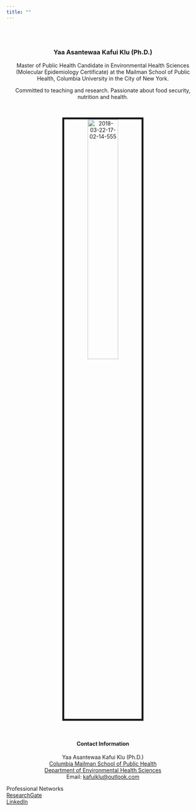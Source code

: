 ```yaml
---
title: ""
---
```


<br>
</br>
<center>

### Yaa Asantewaa Kafui Klu (Ph.D.)

<link rel="stylesheet" href="styles.css" type="text/css">
<link rel="stylesheet" href="academicons/css/academicons.min.css"/>
<link rel="apple-touch-icon" href="/images/JG_transparent.png" >

Master of Public Health Candidate in Environmental Health Sciences (Molecular Epidemiology Certificate) at the Mailman School of Public Health, Columbia University in the City of New York.

Committed to teaching and research. Passionate about food security, nutrition and health.

<br>

<img src="images/2018-03-22-17-02-14-555.jpg" alt="2018-03-22-17-02-14-555" style="width:40%; border:5px solid">

</br>

#### Contact Information

Yaa Asantewaa Kafui Klu (Ph.D.) <br> 
[Columbia Mailman School of Public Health](http://www.mailman.columbia.edu/)  
[Department of Environmental Health Sciences](https://www.mailman.columbia.edu/become-student/departments/environmental-health-sciences-ehs)  
Email: [kafuiklu@outlook.com](mailto:kafuiklu@outlook.com) <br>

</center>

Professional Networks <br>
[ResearchGate](https://www.researchgate.net/profile/Yaa_Asantewaa_Klu) <br>
[LinkedIn](https://www.linkedin.com/in/yaa-asantewaa-kafui-klu-ph-d-8b22a838)  





